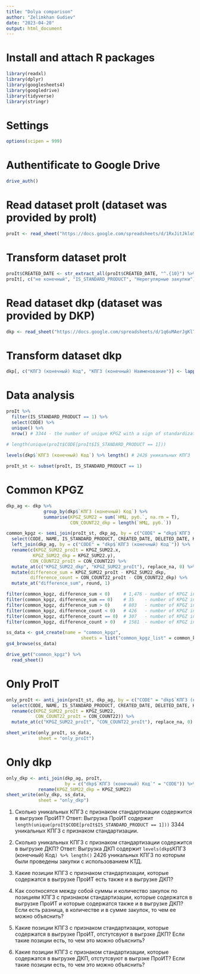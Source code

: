 ```yaml
---
title: "Dolya comparison"
author: "Zelimkhan Gudiev"
date: "2023-04-20"
output: html_document
---
```

# Install and attach R packages
```r
library(readxl)
library(dplyr)
library(googlesheets4)
library(googledrive)
library(tidyverse)
library(stringr)

```

# Settings
```r
options(scipen = 999)
```


# Authentificate to Google Drive
```r
drive_auth()
```
# Read dataset proIt (dataset was provided by proIt)
```r
proIt <- read_sheet("https://docs.google.com/spreadsheets/d/1RxJitJkloSnQAZlRC35EAkXjJ8pCmr62AnkzeIFXMtA/edit#gid=1547704543", skip = 1)
```

# Transform dataset proIt
```r
proIt$CREATED_DATE <- str_extract_all(proIt$CREATED_DATE, "^.{10}") %>% unlist()
proIt[, c("не конечный", "IS_STANDARD_PRODUCT", "Нерегулярные закупки")] <- lapply(proIt[, c("не конечный", "IS_STANDARD_PRODUCT", "Нерегулярные закупки")], factor)
```

# Read dataset dkp (dataset was provided by DKP)
```r
dkp <- read_sheet("https://docs.google.com/spreadsheets/d/1q6uMAerJgKlTrxOKz4GLR2xqnR4oFzUQN5zI28i_waY/edit#gid=1045133026", col_types = "ccDcccdccc")
```
# Transform dataset dkp
```r
dkp[, c("КПГЗ (конечный) Код", "КПГЗ (конечный) Наименование")] <- lapply(dkp[, c("КПГЗ (конечный) Код", "КПГЗ (конечный) Наименование")], factor)
```




# Data analysis

```r
proIt %>% 
  filter(IS_STANDARD_PRODUCT == 1) %>% 
  select(CODE) %>% 
  unique() %>% 
  nrow() # 3344 - the number of unique KPGZ with a sign of standardization
  
# length(unique(proIt$CODE[proIt$IS_STANDARD_PRODUCT == 1]))
```


```r
levels(dkp$`КПГЗ (конечный) Код`) %>% length() # 2426 уникальных КПГЗ

```

```r
proIt_st <- subset(proIt, IS_STANDARD_PRODUCT == 1)
```
# Common KPGZ
```r
dkp_ag <- dkp %>% 
              group_by(dkp$`КПГЗ (конечный) Код`) %>% 
              summarise(KPGZ_SUM22 = sum(`НМЦ, руб.`, na.rm = T),
                        CON_COUNT22_dkp = length(`НМЦ, руб.`))

common_kpgz <- semi_join(proIt_st, dkp_ag, by = c("CODE" = "dkp$`КПГЗ (конечный) Код`")) %>% # 2314 - количество общих КПГЗ (коды) в выгрузках ПроИТ и ДКП
  select(CODE, NAME, IS_STANDARD_PRODUCT, CREATED_DATE, DELETED_DATE, KPGZ_SUM22, CON_COUNT22) %>% 
  left_join(dkp_ag, by = c("CODE" = "dkp$`КПГЗ (конечный) Код`")) %>% 
  rename(c(KPGZ_SUM22_proIt = KPGZ_SUM22.x,
          KPGZ_SUM22_dkp = KPGZ_SUM22.y),
         CON_COUNT22_proIt = CON_COUNT22) %>% 
  mutate_at(c("KPGZ_SUM22_dkp", "KPGZ_SUM22_proIt"), replace_na, 0) %>% 
  mutate(difference_sum = KPGZ_SUM22_proIt - KPGZ_SUM22_dkp,
         difference_count = CON_COUNT22_proIt - CON_COUNT22_dkp) %>% 
  mutate_at("difference_sum", round, 1)

filter(common_kpgz, difference_sum < 0)     # 1,476 - number of KPGZ in which KPGZ_SUM22_proIt < KPGZ_SUM22_dkp
filter(common_kpgz, difference_sum == 0)    # 35    - number of KPGZ in which KPGZ_SUM22_proIt = KPGZ_SUM22_dkp
filter(common_kpgz, difference_sum > 0)     # 803   - number of KPGZ in which KPGZ_SUM22_proIt > KPGZ_SUM22_dkp
filter(common_kpgz, difference_count < 0)   # 426   - number of KPGZ in which CON_COUNT22_proIt < CON_COUNT22_dkp
filter(common_kpgz, difference_count == 0)  # 307   - number of KPGZ in which CON_COUNT22_proIt = CON_COUNT22_dkp
filter(common_kpgz, difference_count > 0)   # 1581  - number of KPGZ in which CON_COUNT22_proIt > CON_COUNT22_dkp

ss_data <- gs4_create(name = "common_kpgz",
                            sheets = list("common_kpgz_list" = common_kpgz))
gs4_browse(ss_data)

drive_get("common_kpgz") %>% 
  read_sheet()

```

# Only ProIT
```r
only_proIt <- anti_join(proIt_st, dkp_ag, by = c("CODE" = "dkp$`КПГЗ (конечный) Код`")) %>% 
  select(CODE, NAME, IS_STANDARD_PRODUCT, CREATED_DATE, DELETED_DATE, KPGZ_SUM22, CON_COUNT22) %>% 
  rename(c(KPGZ_SUM22_proIt = KPGZ_SUM22,
           CON_COUNT22_proIt = CON_COUNT22)) %>% 
  mutate_at(c("KPGZ_SUM22_proIt", "CON_COUNT22_proIt"), replace_na, 0)

sheet_write(only_proIt, ss_data,
            sheet = "only_proIt")

```
# Only dkp
```r
only_dkp <- anti_join(dkp_ag, proIt,
                      by = c("dkp$`КПГЗ (конечный) Код`" = "CODE")) %>% 
            rename(KPGZ_SUM22_dkp = KPGZ_SUM22)
sheet_write(only_dkp, ss_data,
            sheet = "only_dkp")
```



1. Сколько уникальных КПГЗ с признаком стандартизации содержится в выгрузке ПроИТ?
Ответ: Выгрузка ПроИТ содержит `length(unique(proIt$CODE[proIt$IS_STANDARD_PRODUCT == 1]))` 3344 уникальных КПГЗ с признаком стандартизации.

2. Сколько уникальных КПГЗ с признаком стандартизации содержится в выгрузке ДКП?
Ответ: Выгрузка ДКП содержит `levels(dkp$`КПГЗ (конечный) Код`) %>% length()` 2426 уникальных КПГЗ по которым были проведены закупки с использованием КТД.

3. Какие позиции КПГЗ с признаком стандартизации, которые содержатся в выгрузке ПроИТ есть также и в выгрузке ДКП?

4. Как соотносятся между собой суммы и количество закупок по позициям КПГЗ с признаком стандартизации, которые содержатся в выгрузке ПроИТ и которые содержатся также и в выгрузке ДКП? Если есть разница, в количестве и в сумме закупок, то чем ее можно объяснить?

5. Какие позиции КПГЗ с признаком стандартизации, которые содержатся в выгрузке ПроИТ, отстутсвуют в выгрзке ДКП? Если такие позиции есть, то чем это можно объяснить?


6. Какие позиции КПГЗ с признаком стандартизации, которые содержатся в выгрузке ДКП, отстутсвуют в выгрзке ПроИТ? Если такие позиции есть, то чем это можно объяснить?

























